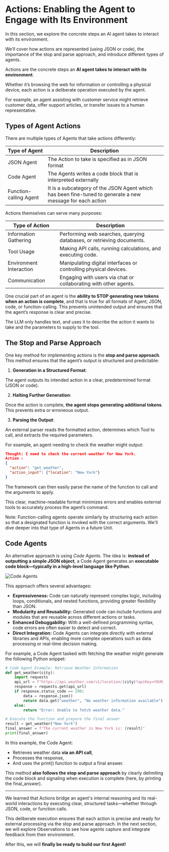 # Actions:  Enabling the Agent to Engage with Its Environment

<Tip>
 In this section, we explore the concrete steps an AI agent takes to interact with its environment. 

 We’ll cover how actions are represented (using JSON or code), the importance of the stop and parse approach, and introduce different types of agents.
</Tip>

Actions are the concrete steps an **AI agent takes to interact with its environment**. 

Whether it’s browsing the web for information or controlling a physical device, each action is a deliberate operation executed by the agent. 

For example, an agent assisting with customer service might retrieve customer data, offer support articles, or transfer issues to a human representative.

## Types of Agent Actions

There are multiple types of Agents that take actions differently:

| Type of Agent          | Description                                                                                      |
|------------------------|--------------------------------------------------------------------------------------------------|
| JSON Agent             | The Action to take is specified as in JSON format                                                |
| Code Agent             | The Agents writes a code block that is interpreted externally                                      |
| Function-calling Agent | It is a subcategory of the JSON Agent which has been fine-tuned to generate a new message for each action |

Actions themselves can serve many purposes:

| Type of Action           | Description                                                                              |
|--------------------------|------------------------------------------------------------------------------------------|
| Information Gathering    | Performing web searches, querying databases, or retrieving documents.                    |
| Tool Usage               | Making API calls, running calculations, and executing code.                              |
| Environment Interaction  | Manipulating digital interfaces or controlling physical devices.                         |
| Communication            | Engaging with users via chat or collaborating with other agents.                           |

One crucial part of an agent is the **ability to STOP generating new tokens when an action is complete**, and that is true for all formats of Agent; JSON, code, or function-calling. This prevents unintended output and ensures that the agent’s response is clear and precise.

The LLM only handles text, and uses it to describe the action it wants to take and the parameters to supply to the tool.

## The Stop and Parse Approach

One key method for implementing actions is the **stop and parse approach**. This method ensures that the agent’s output is structured and predictable:

1. **Generation in a Structured Format**:

The agent outputs its intended action in a clear, predetermined format (JSON or code).

2. **Halting Further Generation**:

Once the action is complete, **the agent stops generating additional tokens**. This prevents extra or erroneous output.

3. **Parsing the Output**:

An external parser reads the formatted action, determines which Tool to call, and extracts the required parameters.

For example, an agent needing to check the weather might output:


```json
Thought: I need to check the current weather for New York.
Action :
{
  "action": "get_weather",
  "action_input": {"location": "New York"}
}
```
The framework can then easily parse the name of the function to call and the arguments to apply.

This clear, machine-readable format minimizes errors and enables external tools to accurately process the agent’s command.

Note: Function-calling agents operate similarly by structuring each action so that a designated function is invoked with the correct arguments.
We'll dive deeper into that type of Agents in a future Unit.

## Code Agents

An alternative approach is using *Code Agents*.
The idea is: **instead of outputting a simple JSON object**, a Code Agent generates an **executable code block—typically in a high-level language like Python**. 

<img src="https://huggingface.co/datasets/agents-course/course-images/resolve/main/en/unit1/code-vs-json-actions.png" alt="Code Agents" />

This approach offers several advantages:

- **Expressiveness:** Code can naturally represent complex logic, including loops, conditionals, and nested functions, providing greater flexibility than JSON.
- **Modularity and Reusability:** Generated code can include functions and modules that are reusable across different actions or tasks.
- **Enhanced Debuggability:** With a well-defined programming syntax, code errors are often easier to detect and correct.
- **Direct Integration:** Code Agents can integrate directly with external libraries and APIs, enabling more complex operations such as data processing or real-time decision making.

For example, a Code Agent tasked with fetching the weather might generate the following Python snippet:

```python
# Code Agent Example: Retrieve Weather Information
def get_weather(city):
    import requests
    api_url = f"https://api.weather.com/v1/location/{city}?apiKey=YOUR_API_KEY"
    response = requests.get(api_url)
    if response.status_code == 200:
        data = response.json()
        return data.get("weather", "No weather information available")
    else:
        return "Error: Unable to fetch weather data."

# Execute the function and prepare the final answer
result = get_weather("New York")
final_answer = f"The current weather in New York is: {result}"
print(final_answer)
```

In this example, the Code Agent:

- Retrieves weather data **via an API call**,
- Processes the response,
- And uses the print() function to output a final answer.

This method **also follows the stop and parse approach** by clearly delimiting the code block and signaling when execution is complete (here, by printing the final_answer).

---

We learned that Actions bridge an agent's internal reasoning and its real-world interactions by executing clear, structured tasks—whether through JSON, code, or function calls.

This deliberate execution ensures that each action is precise and ready for external processing via the stop and parse approach. In the next section, we will explore Observations to see how agents capture and integrate feedback from their environment.

After this, we will **finally be ready to build our first Agent!**






